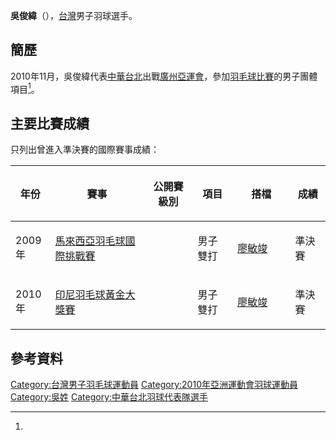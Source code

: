 {{noteTA|G1=Badminton}}
{{Infobox 羽球選手
| playername              = 吳俊緯
| image                   = 
| size                    = 
| caption                 = 
| birth_name              = 
| date_of_birth           = {{birth_date_and_age|1984|3|15}}<ref name="廣州亞運">[http://www.gz2010.cn/info/CHN/ZB/ZBB101A_BD@@@@@@@@@@@@@@@CHN_number=288553.htm 2010年廣州亞運會官方網站 羽毛球 - 吴俊纬 - 简历]</ref>
| place_of_birth          = 
| height                  = {{height|m=1.78}}<ref name="廣州亞運"/>
| weight                  = {{weight|kg=65}}<ref name="廣州亞運"/>
| event                   = 男子雙打
| country                 = {{ROC}}
| years_active            = 
| handedness              = 
| coach                   = 
| highest_ranking         = 第35位（男雙-[[廖敏竣|廖敏竣]]）
| date_of_highest_ranking = 2012年1月19日<ref name="highest-ranking">[http://bwfcontent.tournamentsoftware.com/ranking/player.aspx?id=2995&player=109279 BWF World Ranking - Ranking progress of WU Chun Wei (51181)] {{Wayback|url=http://bwfcontent.tournamentsoftware.com/ranking/player.aspx?id=2995&player=109279 |date=20220429182144 }}{{en}}</ref>
| current_ranking         = 第37位（男雙-[[廖敏竣|廖敏竣]]）
| date_of_current_ranking = 2012年2月2日<ref>[http://bwfcontent.tournamentsoftware.com/ranking/category.aspx?id=2995&category=474 BWF World Ranking - BWF世界排名榜 (2/2/2012) - Men's doubles] {{Wayback|url=http://bwfcontent.tournamentsoftware.com/ranking/category.aspx?id=2995&category=474 |date=20220429182148 }}{{en}}</ref>
| played                  = 37勝–40負（男雙）<br/>3勝–5負（混雙）
| titles                  = 
| bwf_profile             = 017B5D9B-5D65-4C93-8292-10395573EDD9
| bwf_id                  = 51181
| updated                 = 2015年10月18日
}}
{{MedalTableTop|width=286px}}
{{MedalSport | 男子[[羽毛球|羽毛球]]}}
{{MedalCountry | {{TPE}}}}
{{MedalCompetition | [[世界大學生運動會|世界大學生運動會]]}}
{{MedalBronze| [[2011年世界大學生夏季運動會|2011年 深圳]] | [[2011年夏季世界大學生運動會羽球比賽|混合團體]] }}
{{MedalBronze| [[2011年世界大學生夏季運動會|2011年 深圳]] | [[2011年夏季世界大學生運動會羽球比賽|男子雙打]] }}
{{MedalCompetition | [[中華民國全國運動會|中華民國全國運動會]]}}
{{MedalCountry | {{flagicon|ROC}} [[高雄市|高雄市]]}}
{{MedalSilver| [[中華民國92年全國運動會|2003年 臺北縣]] | [[中華民國92年全國運動會羽球比賽|男子雙打]] }}
{{MedalGold  | [[中華民國94年全國運動會|2005年 雲林縣]] | [[中華民國94年全國運動會羽球比賽|男子團體]] }}
{{MedalGold  | [[中華民國98年全國運動會|2009年 臺中市]] | [[中華民國98年全國運動會羽球比賽|混合雙打]] }}
{{MedalGold  | [[中華民國100年全國運動會|2011年 彰化縣]] | [[中華民國100年全國運動會羽球比賽|男子雙打]] }}
{{MedalSilver| [[中華民國106年全國運動會|2017年 宜蘭縣]] | [[中華民國106年全國運動會羽球比賽|男子團體]] }}
{{MedalBottom}}
'''吳俊緯'''（{{bd|1984年|3月15日|||catIdx=W吳}}），[[台灣|台灣]]男子羽球選手。

==簡歷==
2010年11月，吳俊緯代表[[2010年亞洲運動會中華台北代表團|中華台北]]出戰[[廣州|廣州]][[2010年亞洲運動會|亞運會]]，參加[[2010年亞洲運動會羽毛球比賽|羽毛球比賽]]的男子團體項目<ref name="廣州亞運"/>。

==主要比賽成績==
只列出曾進入準決賽的國際賽事成績：
{| class=wikitable style="text-align:center; font-size:small;" 
!width="50"|年份
!width="180"|賽事
!width="80"|公開賽級別
!width="60"|項目
!width="100"|搭檔
!width="50"|成績
|-
!rowspan="1"|2009年
|[[2009年馬來西亞羽毛球國際挑戰賽|馬來西亞羽毛球國際挑戰賽]]
|{{BWFIC}}
|男子雙打
|[[廖敏竣|廖敏竣]]
|bgcolor="#b8860b"|準決賽
|-
!rowspan="1"|2010年
|[[2010年印度尼西亞羽毛球黃金大獎賽|印尼羽毛球黃金大獎賽]]
|{{BWFGPG}}
|男子雙打
|[[廖敏竣|廖敏竣]]
|bgcolor="#b8860b"|準決賽
|}
{{BWF賽事級別索引/2007}}

==參考資料==
{{reflist}}

{{DEFAULTSORT:Wu Chun-Wei}}
[[Category:台灣男子羽毛球運動員|Category:台灣男子羽毛球運動員]]
[[Category:2010年亞洲運動會羽球運動員|Category:2010年亞洲運動會羽球運動員]]
[[Category:吳姓|Category:吳姓]]
[[Category:中華台北羽球代表隊選手|Category:中華台北羽球代表隊選手]]